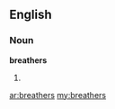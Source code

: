 ==English==

===Noun===
'''breathers'''

# {{plural of|[[breather]]}}

[[ar:breathers]]
[[my:breathers]]